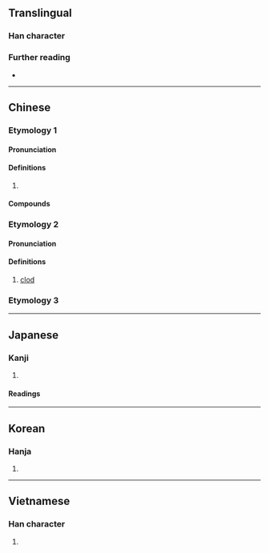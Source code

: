 {{character info}}
==Translingual==

===Han character===
{{Han char|rn=32|rad=土|as=04|sn=6|four=47147|canj=GNHE|ids=⿰土及}}

===Further reading===
* {{Han ref|kx=0224.220|dkj=04906|dj=0459.100|hdz=10420.040|uh=573E|ud=22334|bh=A7A3|bd=42915}}

----

==Chinese==
{{zh-forms}}

===Etymology 1===

====Pronunciation====
{{zh-pron
|m=圾
|c=saap3
|mc=y
|oc=y
|mn=sap
}}

====Definitions====
{{head|zh|Han character}}

# {{zh-only|垃圾|[[garbage]]; [[rubbish]]}}

====Compounds====
{{zh-der|垃圾:trash|垃圾分類|垃圾回收|垃圾堆|垃圾場|垃圾山|垃圾桶|垃圾相|垃圾筒|垃圾箱|垃圾車|垃圾量|垃圾食物|搭圾}}

===Etymology 2===

====Pronunciation====
{{zh-pron
|m=jié
|cat=n
}}

====Definitions====
{{head|zh|Han character}}

# [[clod]]

===Etymology 3===
{{zh-see|岌|v}}

----

==Japanese==

===Kanji===
{{ja-kanji|grade=|rs=土04}}

# {{rfdef|ja|sort=土04}}

====Readings====
{{ja-readings|goon=ごう|kanon=ぎゅう|kanyoon=きゅう|kun=あやうい}}

----

==Korean==

===Hanja===
{{ko-hanja|급}}

# {{rfdef|ko|sort=土04}}

----

==Vietnamese==

===Han character===
{{vi-readings|hanviet=ngập|nom=ngập|rs=土04}}

# {{rfdef|vi}}